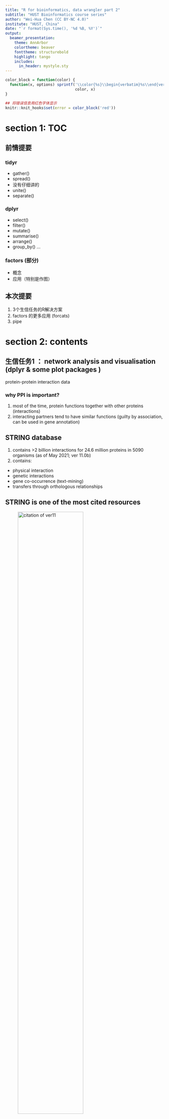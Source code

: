 ```yaml
---
title: "R for bioinformatics, data wrangler part 2"
subtitle: "HUST Bioinformatics course series"
author: "Wei-Hua Chen (CC BY-NC 4.0)"
institute: "HUST, China"
date: "`r format(Sys.time(), '%d %B, %Y')`"
output: 
  beamer_presentation:
    theme: AnnArbor
    colortheme: beaver
    fonttheme: structurebold
    highlight: tango
    includes:
      in_header: mystyle.sty
---
```


```r
color_block = function(color) {
  function(x, options) sprintf('\\color{%s}\\begin{verbatim}%s\\end{verbatim}',
                               color, x)
}

## 将错误信息用红色字体显示
knitr::knit_hooks$set(error = color_block('red'))
```

# section 1: TOC

## 前情提要

### tidyr

-   gather()
-   spread()
-   没有仔细讲的
-   unite()
-   separate()

### dplyr

-   select()
-   filter()
-   mutate()
-   summarise()
-   arrange()
-   group_by() ...

### factors (部分)

-   概念
-   应用（特别是作图）

## 本次提要

1.  3个生信任务的R解决方案
2.  factors 的更多应用 (forcats)
3.  pipe

# section 2: contents

## 生信任务1 ： network analysis and visualisation (dplyr & some plot packages )

protein-protein interaction data

### why PPI is important?

1.  most of the time, protein functions together with other proteins (interactions)
2.  interacting partners tend to have similar functions (guilty by association, can be used in gene annotation)

## STRING database

1.  contains \>2 billion interactions for 24.6 million proteins in 5090 organisms (as of May 2021; ver 11.0b)
2.  contains:

-   physical interaction
-   genetic interactions
-   gene co-occurrence (text-mining)
-   transfers through orthologous relationships

## STRING is one of the most cited resources

![citation of ver11](images/talk06/STRING_google_scholar_citation_2021.png){height="70%"}

more tools at Peer Bork's group: https://scholar.google.com/citations?hl=en&user=M6Etr6oAAAAJ&view_op=list_works&sortby=pubdate

## a typical STRING plot

![interacting partners of SALL4](images/talk06/string_normal_image.png){height="70%"}

## note to previous plot

**note** this plot was generated using the following parameters:

-   use SALL4 in human as query
-   show only the top ten connectivity partners
-   only connectivity score \>= 900 (or 0.9) were shown

## tasks of task 1

1.  get human PPI data
2.  limit the interactions to those with scores \>= 900 (or 0.9)
3.  find SALL4 and its top ten interaction parteners
4.  visualize the PPI network
5.  calculate connectivities of sall4 and its top ten parteners in the dataset

**问题**

生物学意义何在？？

## download human ppi data from STRING

go to : <https://string-db.org/cgi/download.pl>

![Download human PPI data from STRING](images/talk06/download_human_PPI_from_string.png){height="50%"}

## load and load the human PPI data

\FontSmall

```r
library(tidyverse);
```

```r
## read_csv 也能处理压缩文件！！！ 
ppi <- read_delim( file = "data/talk06/ppi900.txt.gz", col_names = T, 
                   delim =  "\t", quote = "" );

## 查看一下数据 --
ppi %>% filter( gene1 == "SALL4" ) %>% do( head(.,  n = 10 ) );
```

## start to process the data

\FontSmall

```r
## get top 10 interacting partners of SALL4 by interaction score ... 
toppart <- ppi %>% filter( gene1 == "SALL4" ) %>% 
  arrange( desc( score ) ) %>% slice( 1:10 );

## get the interaction network consisting the top genes --
genes <- unique( c( "SALL4", toppart$gene2 ) );
netdata <- ppi %>% filter( gene1 %in% genes & gene2 %in% genes );
nrow(netdata);
```

## load the igraph package

\FontSmall

```r
## -- to make sure the installation will only run once ... 
if (!require("igraph")){ 
  chooseCRANmirror();
  install.packages("igraph");
} 

library( igraph );
```

## visualise the network ...

\FontSmall

```r
netnet <- graph_from_data_frame( netdata, directed = FALSE );
plot(netnet);
```

## 图的问题

-   very ugly
-   two lines (redundancy) between every two nodes

## redundancy among data

\FontSmall

```r
netdata %>% filter( gene1 %in% c("SALL4", "NANOG") & gene2 %in% c("SALL4", "NANOG") );
```

## how to remove redundancy?

\FontSmall

```r
## create a new column, sort the two gene names, and concatenate them ... 
testdata <- 
  netdata %>% filter( gene1 %in% c("SALL4", "NANOG") & gene2 %in% c("SALL4", "NANOG") ) %>% 
  mutate( group  =  
            if_else( gene1 > gene2, 
                     str_c( gene1, gene2, sep = "-" ), 
                     str_c( gene2, gene1, sep = "-" ) ) );

testdata;
```

\FontNormal

**Note** `str_c` is from the `stringr` package!!

## remove redundancy!

\FontSmall

```r
testdata %>% group_by( group ) %>% slice( 1 );
```

## remove redundancy, cont.

\FontSmall

```r
netdata.nr <- 
  netdata %>% 
  mutate( group  =  
            if_else( gene1 > gene2, 
                     str_c( gene1, gene2, sep = "-" ), 
                     str_c( gene2, gene1, sep = "-" ) ) ) %>% 
  group_by( group ) %>% slice( 1 );

nrow(netdata.nr);
```

## plot the non-redundant data

\FontSmall

```r
netnet.nr <- graph_from_data_frame( netdata.nr, directed = FALSE );
plot(netnet.nr);
```

## redundant 的数据可以用来计算 degree

\FontSmall

```r
net.stats <- 
  netdata %>% group_by( gene1 ) %>% summarise( degree = n() ) %>% 
  arrange( desc (degree) );
net.stats;
```

## 继续美化 network

\FontSmall

```r
## node大小由degree决定
## 查看网络中基因名存储的顺序
V(netnet.nr)$name; 
## 获取它们相对应的 degree ...
net.stats[match( V(netnet.nr)$name , net.stats$gene1 ),  ];
```

## 继续美化 network, cont.

\FontSmall

```r
vertex_attr(netnet.nr, "size") <- 
  net.stats$degree[match( V(netnet.nr)$name , net.stats$gene1 ) ] * 2;
plot( netnet.nr );
```

## 更多美化

详见：

1.  [igraph introduction](https://www.jessesadler.com/post/network-analysis-with-r/)
2.  [a comprehensive network visualisation tutorial in R](https://kateto.net/network-visualization): igraph and beyond

![Example final outcomes](images/talk06/igraph_example.png){height="40%"}

## other network visualisation packages

1.  [ggnet](https://briatte.github.io/ggnet/)
2.  [interactive networkD3 R package](http://www.sthda.com/english/articles/33-social-network-analysis/137-interactive-network-visualization-using-r/)
3.  plotly.js
4.  D3

## 生信任务2 : 宏基因基因数据展示的小应用 (forcats)

![肠道物种丰度示意图](images/talk06/gmrepo_run_statistics.png){height="60%"}

Find more at the [GMrepo database](https://gmrepo.humangut.info/home).

## 什么是宏基因组？

Metagenomics is the study of genetic material recovered directly from environmental samples.

### research contents

-   mostly prokaryotes
-   unicellular eukaryotes
-   viruses

### techniques

-   16S (universially conserved gene in prokaryotes)
-   whole genome sequencing (WGS or metagenomics)

## what can metagenomics do?

-   identify new species
-   reveal species kinds and abundances
-   relate species changes to human health and disease

## biomes

![Biomes](images/talk06/ebi_metagenomics_biomes_aug8_2019.png){height="60%"}

Screenshot taken from the [EBI metagenomics database](https://www.ebi.ac.uk/metagenomics/) on Aug 8, 2019.

## enviromental microbiome

-   soil
-   ocean

![The tara oceans expedition](images/talk06/tara_oceans_boat.jpg){height="50%"}

## host associated microbiomes

-   human body sites
-   animals & plants

![NIH human microbiome project](images/talk06/iHMP.png){height="30%"}

## why human gut microbiota is important?

![human gut microbita](images/talk06/GutMicrobeInfographic.png){height="60%"}

## tasks of human gut microbiota analysis

-   identify new species
-   find good, bad and commensal microbes
-   link microbial variations to human health
-   mechanisms
-   modulation, intervention and regulation

## typical human gut microbiome data

Species abundances

\FontSmall

```r
abu <- read_delim(file = "data/talk06/relative_abundance_for_RUN_ERR1072629_taxonlevel_species.txt",
                  delim = "\t", quote = "", comment = "#");

nrow(abu);
```

## Species abundances, cont.

\FontSmall

```r
abu %>% arrange( desc( relative_abundance ) ) %>% do( head(., n = 10) );
```

## 相对丰度作图要求

1.  按丰度从高到低排序
2.  只取前10个species (保留10行)
3.  将后面的丰度累加在一起，汇总为"Others"分类

## 数据处理

\FontSmall

```r
library( tidytidbits );
abu.dat <- 
  abu %>% arrange( desc( relative_abundance ) ) %>% 
    lump_rows( scientific_name, relative_abundance, n = 10, other_level = "Others" );

head(abu.dat, n = 11);
```

## 尝试作图

\FontSmall

```r
ggplot(abu.dat, aes(x = scientific_name, y = relative_abundance, fill = scientific_name ) ) + 
  geom_bar( stat = "identity" ) + 
  coord_flip()
```

## 调整排列顺序

\FontSmall

```r
## 用 forcat 包的 fct_reorder 函数; 注意它3个参数的意义！！！
ggplot(abu.dat, aes(x = fct_reorder( scientific_name, relative_abundance, .desc = F), 
                    y = relative_abundance, fill = scientific_name ) ) + 
  geom_bar( stat = "identity" ) + 
  coord_flip() + xlab("Species") + ylab( "Relative abundance %" ) 
```

## 更多 forcats 的应用 ...

see here: <https://cran.r-project.org/web/packages/forcats/vignettes/forcats.html>

更多应用将会在 作图 （ggplot2） 时讲到。

## 生信任务3 : 整合基因表达、甲基化、突变数据 (dplyr::join)

在生信分析中，常需要将多个来源的数据整合在一个表格中，以方便后续分析。

\FontSmall

```r
meth <- read_delim( file = "data/talk06/methylation_data.txt.gz", 
                    delim = "\t", quote = "", col_names = T);

head(meth, n = 3);
```

\FontNormal

**问题** 什么是甲基化？？

## 表达数据

\FontSmall

```r
expr <- read_delim( file = "data/talk06/expression_data.txt.gz",
                    delim = "\t", quote = "", col_names = T );

head( expr, n = 5);
```

## 整合后的结果应该是什么？？

| gene  | TSS200 | TSS1500 | UTR | body | expression |
|-------|--------|---------|-----|------|------------|
| gene1 | 0.1    | 0.2     | NA  | 0.8  | 100        |
| gene2 | 0.12   | 0.32    | NA  | 0.9  | 18         |

...

## 第一种方法，使用 spread

先合并，再 spread 用 `bind_rows` 合并两个 tibble 时，列名需要一致

\FontSmall

```r
meth2 <- meth %>% select( gene, group=site, value=methylation_score );
head(meth2, n=2);

expr2 <- expr %>% mutate( group = "rkpm" ) %>%
  select( gene, group, value=rkpm ) %>% 
  group_by( gene ) %>% slice( 1 );
head(expr2, n=2);
```

\FontNormal

**注：** gene name 与 group 组合必须是唯一的。即：基因A只能有一个表达量值。

## 合并 & spread

\FontSmall

```r
comb <- bind_rows( meth2, expr2 );
comb.wide <- comb %>% spread( group, value );

head(comb.wide);
```

## 方法二：使用 join ...

首先对 methylation 数据进行处理

\FontSmall

```r
meth3 <- 
  meth %>% spread( site, methylation_score );

head(meth3);
```

## dplyr::join

\FontSmall

```r
comb2 <- left_join( meth3, expr2, by = "gene" ) %>% select( -group );
head(comb2);
```

\FontNormal

**注意** left_join 的语法

## join 详解

-   left_join(): return all rows from x, and all columns from x and y. Rows in x with no match in y will have NA values in the new columns. If there are multiple matches between x and y, all combinations of the matches are returned.

-   inner_join()

-   right_join()

-   full_join()

更多请见： <https://dplyr.tidyverse.org/reference/join.html>

# section 3: pipe

## 什么是 pipe ？

-   pipe 就是 `%>%`
-   it comes from the `magrittr` package by **Stefan Milton Bache**
-   Packages in the tidyverse load %\>% for you automatically, so you don't usually load magrittr explicitly.
-   实质是中间值的传递

示例：

\FontSmall

```r
## 比如：这段代码可以合并为：
comb <- bind_rows( meth2, expr2 );
comb.wide <- comb %>% spread( group, value );

## -- 新代码 ... 
bind_rows( meth2, expr2 ) %>%
  spread( group, value );
```

## 是否所有函数都支持 pipe ？

是的。

通常需要用 `.` 指代传递来的数据，并以参数的形式赋予下游函数:

\FontSmall

```r
ppi %>% filter( gene1 == "SALL4" ) %>% do( head(.,  n = 4 ) );

## 也可以写为
ppi %>% filter( gene1 == "SALL4" ) %>% head(.,  n = 4 );
```

## 其它形式的 pipe

`%T>%` : 返回上游的值 （？？？）

\FontSmall

```r
library(magrittr)
## 示例：res1 是空值 ... 
res1 <- 
  rnorm(100) %>%
    matrix(ncol = 2) %>%
    plot();
```

## %T\>%: 返回上游值 (left-side values)

\FontSmall

```r
## 示例：res2 是 matrix() 内容 ... 
res2 <- 
  rnorm(100) %>%
    matrix(ncol = 2) %T>%
    plot();
```

## %T\>%: 返回上游值 (left-side values), cont.

\FontSmall

```r
head(res2);
```

## %\$% ： attach ???

\FontSmall

```r
attach( mtcars ); ## note the warning message ... 
cor.test( cyl, mpg ); ## 汽缸数与燃油效率
```

## %\$% ： attach ??? , cont.

\FontSmall

```r
detach( mtcars );
with( mtcars, cor.test( cyl, mpg ) );
```

## %\$% ： attach ??? , cont.

\FontSmall

```r
mtcars %$% 
  cor.test( cyl, mpg );
```

## 其它 pipe 及注意事项

\FontSmall

```r
## 双向 pipe 
mtcars %<>% transform(cyl = cyl * 2); 
```

**注**

-   pipe 的使用可以使思路更清晰
-   因此，尽量使用 `%>%` （方向明确），而不使用其它方向不明确的 pipe

# section 4: Exercise & home work

## 练习

练习本堂讲到的三个示例

用示例2的数据画饼图

```r
ggplot(abu.dat, aes(x = fct_reorder( scientific_name, relative_abundance, .desc = F), 
                    y = relative_abundance, fill = scientific_name ) ) + 
  geom_bar( stat = "identity" ) + 
  coord_polar(  ) + xlab("Species") + ylab( "Relative abundance %" ) 
```

## 作业： pie chart

![make a pie chart like this using the meteagenomics data](images/talk06/121-ggplot-pie-chart-donut-chart-1.png){height="50%"}

详见： <https://www.datanovia.com/en/blog/how-to-create-a-pie-chart-in-r-using-ggplot2/>

## 更多练习

-   join: <https://r4ds.had.co.nz/relational-data.html>
-   forcats: <https://cran.r-project.org/web/packages/forcats/vignettes/forcats.html>

## 下次预告

Strings and regular expression
